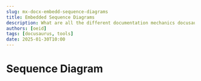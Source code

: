 ```yaml
---
slug: mx-docx-embedd-sequence-diagrams
title: Embedded Sequence Diagrams
description: What are all the different documentation mechanics docusaurus exposes?
authors: [oeid]
tags: [docusaurus, tools]
date: 2025-01-30T10:00
---
```


# Sequence Diagram
<!--
    <div id="sequence_diagram"></div>
    <script>
    var diagram = Diagram.parse("A->B: Message");
    diagram.drawSVG("sequence_diagram", {theme: 'hand'});
    </script> 
-->